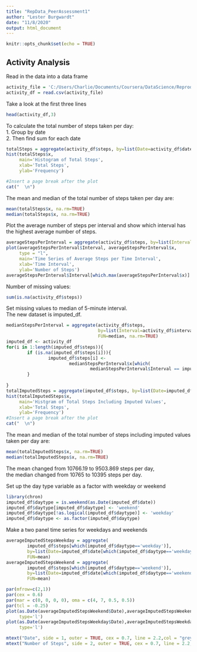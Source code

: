 ```yaml
---
title: "RepData_PeerAssessment1"
author: "Lester Burgwardt"
date: "11/8/2020"
output: html_document
---
```


```r
knitr::opts_chunk$set(echo = TRUE)
```
##  Activity Analysis
Read in the data into a data frame  

```r
activity_file = 'C:/Users/Charlie/Documents/Coursera/DataScience/ReproducibleResearch/Week2/RepData_PeerAssessment1/repdata_data_activity/activity.csv'
activity_df = read.csv(activity_file)
```

Take a look at the first three lines  

```r
head(activity_df,3)
```
To calculate the total number of steps taken per day:  
1. Group by date  
2. Then find sum for each date  
  
```r
totalSteps = aggregate(activity_df$steps, by=list(Date=activity_df$date), FUN=sum)
hist(totalSteps$x,
     main='Histogram of Total Steps',
     xlab='Total Steps',
     ylab='Frequency')

#Insert a page break after the plot
cat("  \n")

```
The mean and median of the total number of steps taken per day are:  
```r
mean(totalSteps$x, na.rm=TRUE)
median(totalSteps$x, na.rm=TRUE)
```
Plot the average number of steps per interval and show which interval has the highest average number of steps.  
```r
averageStepsPerInterval = aggregate(activity_df$steps, by=list(Interval=activity_df$interval), FUN=mean, na.rm=TRUE)
plot(averageStepsPerInterval$Interval, averageStepsPerInterval$x,
     type = "l",
     main='Time Series of Average Steps per Time Interval',
     xlab='Time Interval',
     ylab='Number of Steps')
averageStepsPerInterval$Interval[which.max(averageStepsPerInterval$x)]
```
Number of missing values:  
```r
sum(is.na(activity_df$steps))
```
Set missing values to median of 5-minute interval.  
The new dataset is imputed_df.

```r
medianStepsPerInterval = aggregate(activity_df$steps, 
                                   by=list(Interval=activity_df$interval), 
                                   FUN=median, na.rm=TRUE)
imputed_df <- activity_df
for(i in 1:length(imputed_df$steps)){
        if (is.na(imputed_df$steps[i])){
                imputed_df$steps[i] <- 
                        medianStepsPerInterval$x[which(
                                medianStepsPerInterval$Interval == imputed_df$interval[i])]
        }
        
}
totalImputedSteps = aggregate(imputed_df$steps, by=list(Date=imputed_df$date), FUN=sum)
hist(totalImputedSteps$x,
     main='Histgram of Total Steps Including Imputed Values',
     xlab='Total Steps',
     ylab='Frequency')
#Insert a page break after the plot
cat("  \n")

```
The mean and median of the total number of steps including imputed values taken per day are:  
```r
mean(totalImputedSteps$x, na.rm=TRUE)
median(totalImputedSteps$x, na.rm=TRUE)
```
The mean changed from 10766.19 to 9503.869 steps per day,  
the median changed from 10765 to 10395 steps per day.  

Set up the day type variable as a factor with weekday or weekend  
```r
library(chron)
imputed_df$daytype = is.weekend(as.Date(imputed_df$date))
imputed_df$daytype[imputed_df$daytype] <- 'weekend'
imputed_df$daytype[!as.logical(imputed_df$daytype)] <- 'weekday'
imputed_df$daytype <- as.factor(imputed_df$daytype)

```
Make a two panel time series for weekdays and weekends  
```r

averageImputedStepsWeekday = aggregate(
        imputed_df$steps[which(imputed_df$daytype=='weekday')],
        by=list(Date=imputed_df$date[which(imputed_df$daytype=='weekday')]),
        FUN=mean)
averageImputedStepsWeekend = aggregate(
        imputed_df$steps[which(imputed_df$daytype=='weekend')],
        by=list(Date=imputed_df$date[which(imputed_df$daytype=='weekend')]),
        FUN=mean)

par(mfrow=c(2,1))
par(cex = 0.6)
par(mar = c(0, 0, 0, 0), oma = c(4, 7, 0.5, 0.5))
par(tcl = -0.25)
plot(as.Date(averageImputedStepsWeekend$Date),averageImputedStepsWeekend$x, 
     type='l')
plot(as.Date(averageImputedStepsWeekday$Date),averageImputedStepsWeekday$x, 
     type='l')

mtext("Date", side = 1, outer = TRUE, cex = 0.7, line = 2.2,col = "grey20")
mtext("Number of Steps", side = 2, outer = TRUE, cex = 0.7, line = 2.2,col = "grey20")

```


